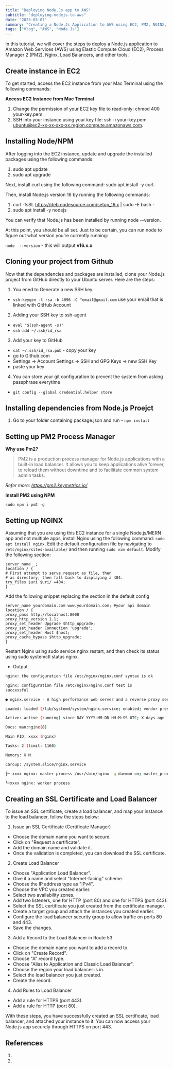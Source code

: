 ```yaml
---
title: "Deploying Node.Js app to AWS"
subtitle: "deploying-nodejs-to-aws"
date: "2023-03-07"
summary: "Creating a Node.Js Application to AWS using EC2, PM2, NGINX, Load Balancers, and etc."
tags: ["Vlog", "AWS", "Node.Js"]
---
```


In this tutorial, we will cover the steps to deploy a Node.js application to Amazon Web Services (AWS) using Elastic Compute Cloud (EC2), Process Manager 2 (PM2), Nginx, Load Balancers, and other tools.

## Create instance in EC2

To get started, access the EC2 instance from your Mac Terminal using the following commands:

**Access EC2 Instance from Mac Terminal**

1. Change the permission of your EC2 key file to read-only: chmod 400 your-key.pem.
2. SSH into your instance using your key file: ssh -i your-key.pem ubuntu@ec2-xx-xx-xxx-xx.region.compute.amazonaws.com.

## Installing Node/NPM

After logging into the EC2 instance, update and upgrade the installed packages using the following commands:

1. sudo apt update
2. sudo apt upgrade

Next, install curl using the following command: sudo apt install -y curl.

Then, install Node.js version 16 by running the following commands:

1. curl -fsSL https://deb.nodesource.com/setup_16.x | sudo -E bash -
2. sudo apt install -y nodejs

You can verify that Node.js has been installed by running node --version.

At this point, you should be all set.
Just to be certain, you can run node to figure out what version you’re currently running:

`node  --version` - this will output **v16.x.x**

## Cloning your project from Github

Now that the dependencies and packages are installed, clone your Node.js project from GitHub directly to your Ubuntu server. Here are the steps:

1. You ened to Generate a new SSH key.

- `ssh-keygen -t rsa -b 4096 -C "email@gmail.com`
  use your email that is linked with GitHub Account

2. Adding your SSH key to ssh-agent

- `eval "$(ssh-agent -s)"`
- `ssh-add ~/.ssh/id_rsa`

3. Add your key to GitHub

- `cat ~/.ssh/id_rsa.pub` - copy your key
- go to Github.com
- Settings -> Account Settings -> SSH and GPG Keys -> new SSH Key
- paste your key

4. You can store your git configuration to prevent the system from asking passphrase everytime

- `git config --global credential.helper store`

## Installing dependencies from Node.js Proejct

1.  Go to your folder containing package.json and run - `npm install`

## Setting up PM2 Process Manager

**Why use Pm2?**

> PM2 is a production process manager for Node.js applications with a built-in load balancer. It allows you to keep applications alive forever, to reload them without downtime and to facilitate common system admin tasks.

_Refer more: https://pm2.keymetrics.io/_

**Install PM2 using NPM**

`sudo npm i pm2 -g`

## Setting up NGINX

Assuming that you are using this EC2 instance for a single Node.js/MERN app and not multiple apps, install Nginx using the following command: `sudo apt install nginx`.
Edit the default configuration file by navigating to `/etc/nginx/sites-available/` and then running `sudo vim default`. Modify the following section:

```vim
server_name _;
location / {
# First attempt to serve request as file, then
# as directory, then fall back to displaying a 404.
try_files $uri $uri/ =404;
}
```

Add the following snippet replacing the section in the default config

```vim
server_name yourdomain.com www.yourdomain.com; #your api domain
location / {
proxy_pass http://localhost:8000
proxy_http_version 1.1;
proxy_set_header Upgrade $http_upgrade;
proxy_set_header Connection 'upgrade';
proxy_set_header Host $host;
proxy_cache_bypass $http_upgrade;
}
```
Restart Nginx using sudo service nginx restart, and then check its status using sudo systemctl status nginx.

- Output

```sh
nginx: the configuration file /etc/nginx/nginx.conf syntax is ok

nginx: configuration file /etc/nginx/nginx.conf test is
successful
```

```sh
● nginx.service - A high performance web server and a reverse proxy server

Loaded: loaded (/lib/systemd/system/nginx.service; enabled; vendor preset: enabled)

Active: active (running) since DAY YYYY-MM-DD HH:M:SS UTC; X days ago

Docs: man:nginx(8)

Main PID: xxxx (nginx)

Tasks: 2 (limit: 1160)

Memory: X M

CGroup: /system.slice/nginx.service

├─ xxxx nginx: master process /usr/sbin/nginx -g daemon on; master_process on;

└─xxxx nginx: worker process
```
## Creating an SSL Certificate and Load Balancer
To issue an SSL certificate, create a load balancer, and map your instance to the load balancer, follow the steps below:

1. Issue an SSL Certificate (Certificate Manager)
* Choose the domain name you want to secure.
* Click on "Request a certificate".
* Add the domain name and validate it.
* Once the validation is completed, you can download the SSL certificate.
2. Create Load Balancer
* Choose "Application Load Balancer".
* Give it a name and select "Internet-facing" scheme.
* Choose the IP address type as "IPv4".
* Choose the VPC you created earlier.
* Select two availability zones.
* Add two listeners, one for HTTP (port 80) and one for HTTPS (port 443).
* Select the SSL certificate you just created from the certificate manager.
* Create a target group and attach the instances you created earlier.
* Configure the load balancer security group to allow traffic on ports 80 and 443.
* Save the changes.
3. Add a Record to the Load Balancer in Route 53
* Choose the domain name you want to add a record to.
* Click on "Create Record".
* Choose "A" record type.
* Choose "Alias to Application and Classic Load Balancer".
* Choose the region your load balancer is in.
* Select the load balancer you just created.
* Create the record.
4. Add Rules to Load Balancer
* Add a rule for HTTPS (port 443).
* Add a rule for HTTP (port 80).

With these steps, you have successfully created an SSL certificate, load balancer, and attached your instance to it. You can now access your Node.js app securely through HTTPS on port 443.

## References

1.
2.
